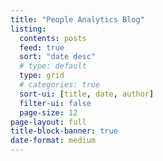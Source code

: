```yaml
---
title: "People Analytics Blog"
listing:
  contents: posts
  feed: true
  sort: "date desc"
  # type: default
  type: grid
  # categories: true
  sort-ui: [title, date, author]
  filter-ui: false
  page-size: 12
page-layout: full
title-block-banner: true
date-format: medium
---
```

